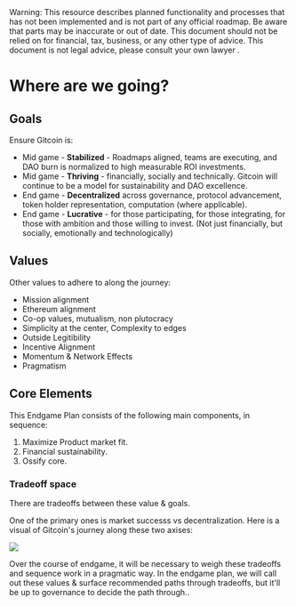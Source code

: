 
<Callout type="warning">
  Warning: This resource describes planned functionality and processes that has
  not been implemented and is not part of any official roadmap. Be aware that parts may be inaccurate or out of
  date.  This document should not be relied on for financial, tax, business, or any other type of advice.  This document is not legal advice, please consult your own lawyer .
</Callout>



# Where are we going?

## Goals 

Ensure Gitcoin is:
- Mid game - **Stabilized** - Roadmaps aligned, teams are executing, and DAO burn is normalized to high measurable ROI investments.
- Mid game - **Thriving** - financially, socially and technically. Gitcoin will continue to be a model for sustainability and DAO excellence.
- End game - **Decentralized** across governance, protocol advancement, token holder representation, computation (where applicable).
- End game - **Lucrative** - for those participating, for those integrating, for those with ambition and those willing to invest. (Not just financially, but socially, emotionally  and technologically)

## Values

Other values to adhere to along the journey:
- Mission alignment
- Ethereum alignment
- Co-op values, mutualism, non plutocracy
- Simplicity at the center, Complexity to edges
- Outside Legitibility
- Incentive Alignment
- Momentum & Network Effects
- Pragmatism

## Core Elements

This Endgame Plan consists of the following main components, in sequence:
1. Maximize Product market fit.
2. Financial sustainability.
3. Ossify core.

### Tradeoff space

There are tradeoffs between these value & goals.  

One of the primary ones is market successs vs decentralization.  Here is a visual of Gitcoin's journey along these two axises:

![](./img/west_map.png)

Over the course of endgame, it will be necessary to weigh these tradeoffs and sequence work in a pragmatic way.  In  the endgame plan, we will call out these values & surface recommended paths through tradeoffs, but it'll be up to governance to decide the path through..




